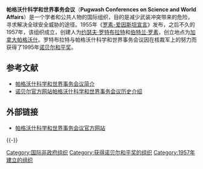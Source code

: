 '''帕格沃什科学和世界事务会议'''（'''Pugwash Conferences on Science and World Affairs'''）{{nobel icon}}是一个学者和公共人物的国际组织，目的是减少武装冲突带来的危险，寻求解决全球安全威胁的途径。1955年《[[罗素-爱因斯坦宣言|罗素-爱因斯坦宣言]]》发布，之后不久的1957年，该组织成立，创建人为[[约瑟夫·罗特布拉特|约瑟夫·罗特布拉特]]和[[伯特兰·罗素|伯特兰·罗素]]，创立地点为[[加拿大|加拿大]][[帕格沃什|帕格沃什]]。罗特布拉特与帕格沃什科学和世界事务会议因在核裁军上的努力而获得了1995年[[诺贝尔和平奖|诺贝尔和平奖]]。

== 参考文献 ==
{{Reflist}}
* [http://www.pugwash.org/about.htm 帕格沃什科学和世界事务会议简介] {{Wayback|url=http://www.pugwash.org/about.htm |date=20130114053802 }}
* [http://nobelprize.org/nobel_prizes/peace/laureates/1995/pugwash-history.html 诺贝尔官方网站帕格沃什科学和世界事务会议历史介绍] {{Wayback|url=http://nobelprize.org/nobel_prizes/peace/laureates/1995/pugwash-history.html |date=20170430041114 }}

== 外部链接 ==
* [http://www.pugwash.org/ 帕格沃什科学和世界事务会议官方网站] {{Wayback|url=http://www.pugwash.org/ |date=20210308141211 }}

{{-}}
{{诺贝尔和平奖获得者 (1976年－2000年)|nocat}}

[[Category:国际非政府组织|Category:国际非政府组织]]
[[Category:获得诺贝尔和平奖的组织|Category:获得诺贝尔和平奖的组织]]
[[Category:1957年建立的组织|Category:1957年建立的组织]]